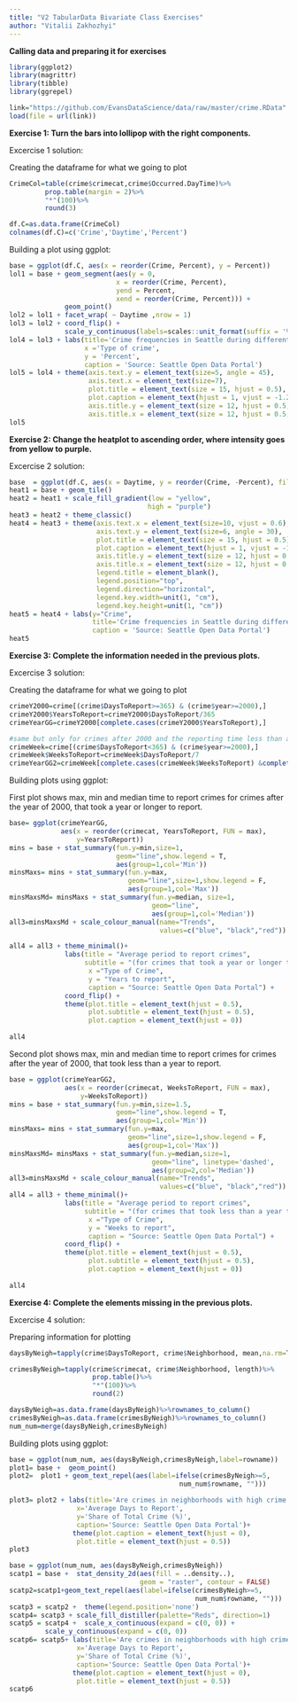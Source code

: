 ```yaml
---
title: "V2 TabularData Bivariate Class Exercises"
author: "Vitalii Zakhozhyi"
---
```


**Calling data and preparing it for exercises**

```r
library(ggplot2)  
library(magrittr)
library(tibble)
library(ggrepel)

link="https://github.com/EvansDataScience/data/raw/master/crime.RData"
load(file = url(link))
```


**Exercise 1: Turn the bars into lollipop with the right components.**

Excercise 1 solution:

Creating the dataframe for what we going to plot

```r
CrimeCol=table(crime$crimecat,crime$Occurred.DayTime)%>%
         prop.table(margin = 2)%>%  
         "*"(100)%>%
         round(3)

df.C=as.data.frame(CrimeCol)
colnames(df.C)=c('Crime','Daytime','Percent')
```

Building a plot using ggplot:

```r
base = ggplot(df.C, aes(x = reorder(Crime, Percent), y = Percent))
lol1 = base + geom_segment(aes(y = 0,
                           x = reorder(Crime, Percent),
                           yend = Percent,
                           xend = reorder(Crime, Percent))) +
              geom_point()
lol2 = lol1 + facet_wrap( ~ Daytime ,nrow = 1) 
lol3 = lol2 + coord_flip() + 
              scale_y_continuous(labels=scales::unit_format(suffix = '%'))
lol4 = lol3 + labs(title='Crime frequencies in Seattle during different daytime',
                   x ='Type of crime',
                   y = 'Percent',
                   caption = 'Source: Seattle Open Data Portal')
lol5 = lol4 + theme(axis.text.y = element_text(size=5, angle = 45),
                    axis.text.x = element_text(size=7),
                    plot.title = element_text(size = 15, hjust = 0.5),
                    plot.caption = element_text(hjust = 1, vjust = -1.2),
                    axis.title.y = element_text(size = 12, hjust = 0.5, vjust = 1.75),
                    axis.title.x = element_text(size = 12, hjust = 0.5, vjust = -1.25))
lol5
```


**Exercise 2: Change the heatplot to ascending order, where intensity goes from yellow to purple.**

Excercise 2 solution:

```r
base  = ggplot(df.C, aes(x = Daytime, y = reorder(Crime, -Percent), fill = Percent)) #changing order to ascending
heat1 = base + geom_tile() 
heat2 = heat1 + scale_fill_gradient(low = "yellow", 
                                   high = "purple")
heat3 = heat2 + theme_classic() 
heat4 = heat3 + theme(axis.text.x = element_text(size=10, vjust = 0.6),
                      axis.text.y = element_text(size=6, angle = 30),
                      plot.title = element_text(size = 15, hjust = 0.5),
                      plot.caption = element_text(hjust = 1, vjust = -1.2),
                      axis.title.y = element_text(size = 12, hjust = 0.5, vjust = 1.75),
                      axis.title.x = element_text(size = 12, hjust = 0.5, vjust = -1.25),
                      legend.title = element_blank(),
                      legend.position="top", 
                      legend.direction="horizontal",
                      legend.key.width=unit(1, "cm"),
                      legend.key.height=unit(1, "cm")) 
heat5 = heat4 + labs(y="Crime",
                     title='Crime frequencies in Seattle during different daytime',
                     caption = 'Source: Seattle Open Data Portal')
heat5
```


**Exercise 3: Complete the information needed in the previous plots.**

Excercise 3 solution:

Creating the dataframe for what we going to plot

```r
crimeY2000=crime[(crime$DaysToReport>=365) & (crime$year>=2000),]
crimeY2000$YearsToReport=crimeY2000$DaysToReport/365
crimeYearGG=crimeY2000[complete.cases(crimeY2000$YearsToReport),]

#same but only for crimes after 2000 and the reporting time less than a year
crimeWeek=crime[(crime$DaysToReport<365) & (crime$year>=2000),]
crimeWeek$WeeksToReport=crimeWeek$DaysToReport/7
crimeYearGG2=crimeWeek[complete.cases(crimeWeek$WeeksToReport) &complete.cases(crimeWeek$crimecat),]
```

Building plots using ggplot:

First plot shows max, min and median time to report crimes for crimes after the year of 2000, that took a year or longer to report.

```r
base= ggplot(crimeYearGG,
             aes(x = reorder(crimecat, YearsToReport, FUN = max),
                 y=YearsToReport)) 
mins = base + stat_summary(fun.y=min,size=1,
                           geom="line",show.legend = T,
                           aes(group=1,col='Min'))
minsMaxs= mins + stat_summary(fun.y=max,
                              geom="line",size=1,show.legend = F,
                              aes(group=1,col='Max'))
minsMaxsMd= minsMaxs + stat_summary(fun.y=median, size=1,
                                    geom="line",
                                    aes(group=1,col='Median'))
all3=minsMaxsMd + scale_colour_manual(name="Trends",
                                      values=c("blue", "black","red"))

all4 = all3 + theme_minimal()+
              labs(title = "Average period to report crimes", 
                   subtitle = "(for crimes that took a year or longer to report)",
                    x ="Type of Crime", 
                    y = "Years to report",
                    caption = "Source: Seattle Open Data Portal") +
              coord_flip() +
              theme(plot.title = element_text(hjust = 0.5),
                    plot.subtitle = element_text(hjust = 0.5),
                    plot.caption = element_text(hjust = 0))
              
all4
```

Second plot shows max, min and median time to report crimes for crimes after the year of 2000, that took less than a year to report.

```r
base = ggplot(crimeYearGG2,
              aes(x = reorder(crimecat, WeeksToReport, FUN = max),
                  y=WeeksToReport)) 
mins = base + stat_summary(fun.y=min,size=1.5,
                           geom="line",show.legend = T,
                           aes(group=1,col='Min'))
minsMaxs= mins + stat_summary(fun.y=max,
                              geom="line",size=1,show.legend = F,
                              aes(group=1,col='Max'))
minsMaxsMd= minsMaxs + stat_summary(fun.y=median,size=1,
                                    geom="line", linetype='dashed',
                                    aes(group=2,col='Median'))
all3=minsMaxsMd + scale_colour_manual(name="Trends",
                                      values=c("blue", "black","red"))
all4 = all3 + theme_minimal()+
              labs(title = "Average period to report crimes", 
                   subtitle = "(for crimes that took less than a year to report)",
                    x ="Type of Crime", 
                    y = "Weeks to report",
                    caption = "Source: Seattle Open Data Portal") +
              coord_flip() +
              theme(plot.title = element_text(hjust = 0.5),
                    plot.subtitle = element_text(hjust = 0.5),
                    plot.caption = element_text(hjust = 0))
              
all4
```

**Exercise 4: Complete the elements missing in the previous plots.**

Excercise 4 solution:

Preparing information for plotting

```r
daysByNeigh=tapply(crime$DaysToReport, crime$Neighborhood, mean,na.rm=T)

crimesByNeigh=tapply(crime$crimecat, crime$Neighborhood, length)%>%      
                     prop.table()%>%
                     "*"(100)%>% 
                     round(2)

daysByNeigh=as.data.frame(daysByNeigh)%>%rownames_to_column()
crimesByNeigh=as.data.frame(crimesByNeigh)%>%rownames_to_column()
num_num=merge(daysByNeigh,crimesByNeigh)
```

Building plots using ggplot:

```r
base = ggplot(num_num, aes(daysByNeigh,crimesByNeigh,label=rowname)) 
plot1= base +  geom_point() 
plot2=  plot1 + geom_text_repel(aes(label=ifelse(crimesByNeigh>=5,
                                           num_num$rowname, "")))

plot3= plot2 + labs(title='Are crimes in neighborhoods with high crime rate reported fast?', 
                 x='Average Days to Report', 
                 y='Share of Total Crime (%)',
                 caption='Source: Seattle Open Data Portal')+
                theme(plot.caption = element_text(hjust = 0),
                 plot.title = element_text(hjust = 0.5))
plot3
```

```r
base = ggplot(num_num, aes(daysByNeigh,crimesByNeigh)) 
scatp1 = base +  stat_density_2d(aes(fill = ..density..), 
                                 geom = "raster", contour = FALSE)
scatp2=scatp1+geom_text_repel(aes(label=ifelse(crimesByNeigh>=5,
                                               num_num$rowname, "")))
scatp3 = scatp2 +  theme(legend.position='none') 
scatp4= scatp3 + scale_fill_distiller(palette="Reds", direction=1) 
scatp5 = scatp4 +  scale_x_continuous(expand = c(0, 0)) + 
         scale_y_continuous(expand = c(0, 0)) 
scatp6= scatp5+ labs(title='Are crimes in neighborhoods with high crime rate reported fast?', 
                 x='Average Days to Report', 
                 y='Share of Total Crime (%)',
                 caption='Source: Seattle Open Data Portal')+
                theme(plot.caption = element_text(hjust = 0),
                 plot.title = element_text(hjust = 0.5))
scatp6
```

